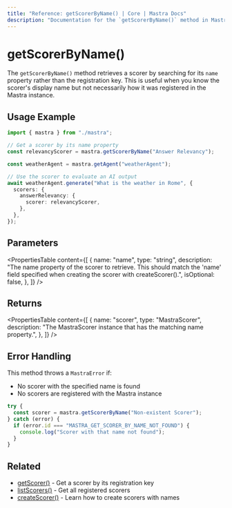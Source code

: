 ```yaml
---
title: "Reference: getScorerByName() | Core | Mastra Docs"
description: "Documentation for the `getScorerByName()` method in Mastra, which retrieves a scorer by its name property rather than registration key."
---
```


# getScorerByName()

The `getScorerByName()` method retrieves a scorer by searching for its `name` property rather than the registration key. This is useful when you know the scorer's display name but not necessarily how it was registered in the Mastra instance.

## Usage Example

```typescript
import { mastra } from "./mastra";

// Get a scorer by its name property
const relevancyScorer = mastra.getScorerByName("Answer Relevancy");

const weatherAgent = mastra.getAgent("weatherAgent");

// Use the scorer to evaluate an AI output
await weatherAgent.generate("What is the weather in Rome", {
  scorers: {
    answerRelevancy: {
      scorer: relevancyScorer,
    },
  },
});
```

## Parameters

<PropertiesTable
  content={[
    {
      name: "name",
      type: "string",
      description:
        "The name property of the scorer to retrieve. This should match the 'name' field specified when creating the scorer with createScorer().",
      isOptional: false,
    },
  ]}
/>

## Returns

<PropertiesTable
  content={[
    {
      name: "scorer",
      type: "MastraScorer",
      description:
        "The MastraScorer instance that has the matching name property.",
    },
  ]}
/>

## Error Handling

This method throws a `MastraError` if:

- No scorer with the specified name is found
- No scorers are registered with the Mastra instance

```typescript
try {
  const scorer = mastra.getScorerByName("Non-existent Scorer");
} catch (error) {
  if (error.id === "MASTRA_GET_SCORER_BY_NAME_NOT_FOUND") {
    console.log("Scorer with that name not found");
  }
}
```

## Related

- [getScorer()](../../reference/core/getScorer) - Get a scorer by its registration key
- [listScorers()](../../reference/core/listScorers) - Get all registered scorers
- [createScorer()](../../reference/scorers/create-scorer) - Learn how to create scorers with names
